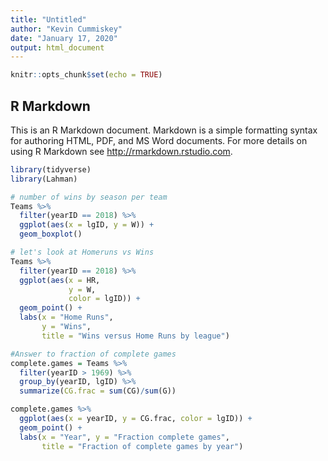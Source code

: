 ```yaml
---
title: "Untitled"
author: "Kevin Cummiskey"
date: "January 17, 2020"
output: html_document
---
```


```r
knitr::opts_chunk$set(echo = TRUE)
```

## R Markdown

This is an R Markdown document. Markdown is a simple formatting syntax for authoring HTML, PDF, and MS Word documents. For more details on using R Markdown see <http://rmarkdown.rstudio.com>.

```r
library(tidyverse)
library(Lahman)

# number of wins by season per team
Teams %>%
  filter(yearID == 2018) %>%
  ggplot(aes(x = lgID, y = W)) +
  geom_boxplot()

# let's look at Homeruns vs Wins
Teams %>%
  filter(yearID == 2018) %>%
  ggplot(aes(x = HR, 
             y = W, 
             color = lgID)) +
  geom_point() + 
  labs(x = "Home Runs",
       y = "Wins",
       title = "Wins versus Home Runs by league")
```


```r
#Answer to fraction of complete games
complete.games = Teams %>% 
  filter(yearID > 1969) %>%
  group_by(yearID, lgID) %>%
  summarize(CG.frac = sum(CG)/sum(G))

complete.games %>%
  ggplot(aes(x = yearID, y = CG.frac, color = lgID)) +
  geom_point() +
  labs(x = "Year", y = "Fraction complete games",
       title = "Fraction of complete games by year")
```






